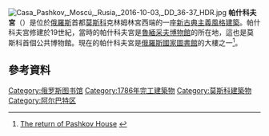 [[File:Casa_Pashkov,_Moscú,_Rusia,_2016-10-03,_DD_36-37_HDR.jpg|thumb]]
'''帕什科夫宮'''（{{lang-ru|Пашко́в дом}}）是位於[[俄羅斯|俄羅斯]]首都[[莫斯科|莫斯科]]克林姆林宮西端的一座[[新古典主義建築|新古典主義風格建築]]。帕什科夫宮修建於19世紀，當時的帕什科夫宮是[[魯緬采夫博物館|魯緬采夫博物館]]的所在地，這也是莫斯科首個公共博物館。現在的帕什科夫宮是[[俄羅斯國家圖書館|俄羅斯國家圖書館]]的大樓之一<ref>[http://www.visitorline.com/journal/28526/ The return of Pashkov House] {{webarchive|url=https://web.archive.org/web/20110717221923/http://www.visitorline.com/journal/28526/ |date=2011-07-17 }}</ref>。
== 參考資料 ==
<references/>
{{Commons category|Pashkov house}}
{{coord|55|44|59|N|37|36|30|E|region:RU-MOW_type:landmark_source:kolossus-dewiki|display=title}}
[[Category:俄罗斯图书馆|Category:俄罗斯图书馆]]
[[Category:1786年完工建築物|Category:1786年完工建築物]]
[[Category:莫斯科建築物|Category:莫斯科建築物]]
[[Category:阿尔巴特区|Category:阿尔巴特区]]